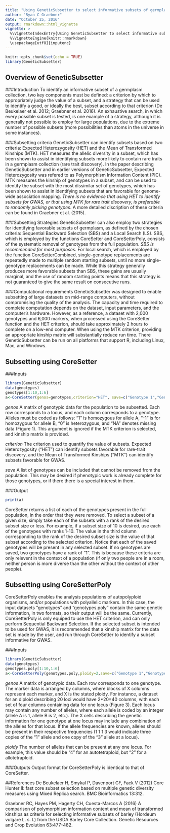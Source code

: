 ```yaml
---
title: "Using GeneticSubsetter to select informative subsets of germplasm collections"
author: "Ryan C Graebner"
date: "October 25, 2016"
output: rmarkdown::html_vignette
vignette: >
  %\VignetteIndexEntry{Using GeneticSubsetter to select informative subsets of germplasm collections}
  %\VignetteEngine{knitr::rmarkdown}
  \usepackage[utf8]{inputenc}
---
```


```r
knitr::opts_chunk$set(echo = TRUE)
library(GeneticSubsetter)
```

## Overview of GeneticSubsetter
###Introduction
  To identify an informative subset of a germplasm collection, two key components must be defined: a criterion by which to appropriately judge the value of a subset, and a strategy that can be used to identify a good, or ideally the best, subset according to that criterion (De Beukelaer et al. 2012; Graebner et al. 2016). An exhaustive search, in which every possible subset is tested, is one example of a strategy, although it is generally not possible to employ for large populations, due to the extreme number of possible subsets (more possibilities than atoms in the universe in some instances).
  
###Subsetting criteria
  GeneticSubsetter can identify subsets based on two criteria: Expected Heterozygosity (HET) and the Mean of Transformed Kinships (MTK). HET measures the allelic diversity in a subset, which has been shown to assist in identifying subsets more likely to contain rare traits in a germplasm collection (rare trait discovery). In the paper describing GeneticSubsetter and in earlier versions of GeneticSubsetter, Expected Heterozygosity was refered to as Polymorphism Information Content (PIC). MTK measures the kinship of genotypes in a subset, and can be used to identify the subset with the most dissimilar set of genotypes, which has been shown to assist in identifying subsets that are favorable for genome-wide association mapping. *There is no evidence that using HET to identify subsets for GWAS, or that using MTK for rare trait discovery, is preferable to randomly picking genotypes*. A more detailed discription of these criteria can be found in Graebner et al. (2015).
  
###Subsetting Strategies
  GeneticSubsetter can also employ two strategies for identifying favorable subsets of germplasm, as defined by the chosen criteria: Sequential Backward Selection (SBS) and a Local Search (LS). SBS, which is employed by the functions CoreSetter and CoreSetterPoly, consists of the systematic removal of genotypes from the full population. *SBS is recommended for most purposes.* For local search, which is employed by the function CoreSetterCombined, single-genotype replacements are repeatedly made to multiple random starting subsets, until no more single-genotype replacements can be made. While this strategy generally produces more favorable subsets than SBS, these gains are usually marginal, and the use of random starting points means that this strategy is not guaranteed to give the same result on consecutive runs.
  
###Computational requirements
  GeneticSubsetter was designed to enable subsetting of large datasets on mid-range computers, without compromising the quality of the analysis. The capacity and time required to complete computation depends on the dataset, input parameters, and the computer's hardware. However, as a reference, a dataset with 2,000 genotypes and 6,000 markers, when processed using the CoreSetter function and the HET criterion, should take approximately 2 hours to complete on a low-end computer. When using the MTK criterion, providing an appropriate kinship matrix will substantially reduce run time. There GeneticSubsetter can be run on all platforms that support R, including Linux, Mac, and Windows.


## Subsetting using CoreSetter
###Inputs

```r
library(GeneticSubsetter)
data(genotypes)
genotypes[1:10,1:6]
a<-CoreSetter(genos=genotypes,criterion="HET", save=c("Genotype 1","Genotype 5","Genotype 9"))
```

*genos*
  A matrix of genotypic data for the population to be subsetted. Each row corresponds to a locus, and each column corresponds to a genotype. Alleles must be coded as follows: "1" is homozygous for allele A, "-1" is for homozygous for allele B, "0" is heterozygous, and "NA" denotes missing data (Figure 1). This argument is ignored if the MTK criterion is selected, and kinship matrix is provided.

*criterion*
  The criterion used to quantify the value of subsets. Expected Heterozygosity ("HET") can identify subsets favorable for rare-trait discovery, and the Mean of Transformed Kinships ("MTK") can identify subsets favorable for GWAS.

*save*
  A list of genotypes can be included that cannot be removed from the population. This may be desired if phenotypic work is already complete for those genotypes, or if there there is a special interest in them.

###Output

```r
print(a)
```

  CoreSetter returns a list of each of the genotypes present in the full population, in the order that they were removed. To select a subset of a given size, simply take each of the subsets with a rank of the desired subset size or less. For example, if a subset size of 10 is desired, use each of the genotypes with ranks 1-10. The value in the third column corresponding to the rank of the desired subset size is the value of that subset according to the selected criterion. Notice that each of the saved genotypes will be present in any selected subset.
  If no genotypes are saved, two genotypes have a rank of "1". This is because these criteria are only relevent in the context of a population (if only two people are in a room, neither person is more diverse than the other without the context of other people).



## Subsetting using CoreSetterPoly
  CoreSetterPoly enables the analysis populations of autopolyploid organisms, and/or populations with polyallelic markers. In this case, the input datasets "genotypes" and "genotypes.poly" contain the same genetic information, in two formats, so their output will be the same. Currently, CoreSetterPoly is only equiped to use the HET criterion, and can only perform Sequential Backward Selection. If the selected subset is intended to be used for GWAS, it is recommended that a kinship matrix for the data set is made by the user, and run through CoreSetter to identify a subset informative for GWAS.

###Inputs
```r
library(GeneticSubsetter)
data(genotypes)
genotypes.poly[1:10,1:6]
a<-CoreSetterPoly(genotypes.poly,ploidy=2,save=c("Genotype 1","Genotype 5","Genotype 9"))
```


*genos*
  A matrix of genotypic data. Each row corresponds to one genotype. The marker data is arranged by columns, where blocks of X columns represent each marker, and X is the stated ploidy. For instance, a dataset for an diploid describing 20 loci would have 2*20=40 columns, with each set of four columns containing data for one locus (Figure 3). 
  Each locus may contain any number of alleles, where each allele is coded by an integer (allele A is 1, allele B is 2, etc.). The X cells describing the genetic information for one genotype at one locus may include any combination of the alleles for that locus. If the allele frequencies are known, alleles should be present in their respective frequencies (1 1 1 3 would indicate three copies of the "1" allele and one copy of the "3" allele at a locus).

*ploidy*
  The number of alleles that can be present at any one locus. For example, this value should be "4" for an autotetraploid, but "2" for a allotetraploid.

###Outputs
  Output format for CoreSetterPoly is identical to that of CoreSetter.
  
  

##References
De Beukelaer H, Smykal P, Davenport GF, Fack V (2012) Core Hunter II: fast core subset selection based on multiple genetic diversity measures using Mixed Replica search. BMC Bioinformatics 13:312.

Graebner RC, Hayes PM, Hagerty CH, Cuesta-Marcos A (2016) A comparison of polymorphism information content and mean of transformed kinships as criteria for selecting informative subsets of barley (Hordeum vulgare L. s. l.) from the USDA Barley Core Collection. Genetic Resources and Crop Evolution 63:477-482.

